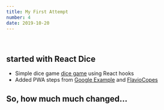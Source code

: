 ```yaml
---
title: My First Attempt
number: 4
date: 2019-10-20
---
```

<br />

## started with React Dice 

- Simple dice game [dice game](https://upmostly.com/tutorials/simplifying-react-state-and-the-usestate-hook) using React hooks
- Added PWA steps from [Google Example](https://codelabs.developers.google.com/codelabs/your-first-pwapp/#0) and [FlavioCopes](https://flaviocopes.com/service-workers/)

## So, how much much changed...
